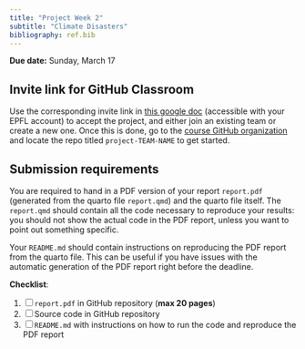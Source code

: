 ```yaml
---
title: "Project Week 2"
subtitle: "Climate Disasters"
bibliography: ref.bib
---
```



::: callout-important
**Due date:** Sunday, March 17
:::

::: {.callout-note collapse="true"}
# Invite link for GitHub Classroom

Use the corresponding invite link in [this google doc](https://docs.google.com/document/d/12aVHO4med_qwvEkPE7KHtq1Tme0IVEXgEdLGZStvBco/edit?usp=sharing) (accessible with your EPFL account) to accept the project, and either join an existing team or create a new one. Once this is done, go to the [course GitHub organization](https://github.com/MATH-516) and locate the repo titled `project-TEAM-NAME` to get started.
:::

::: {.callout-warning collapse="true"}
# Submission requirements

You are required to hand in a PDF version of your report `report.pdf` (generated from the quarto file `report.qmd`) and the quarto file itself. The `report.qmd` should contain all the code necessary to reproduce your results: you should not show the actual code in the PDF report, unless you want to point out something specific.

Your `README.md` should contain instructions on reproducing the PDF report from the quarto file. This can be useful if you have issues with the automatic generation of the PDF report right before the deadline.

**Checklist**:

1. [ ] `report.pdf` in GitHub repository (**max 20 pages**)
2. [ ]  Source code in GitHub repository 
3. [ ] `README.md` with instructions on how to run the code and reproduce the PDF report
:::
